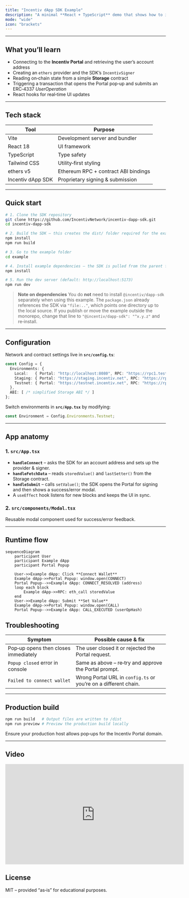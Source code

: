```yaml
---
title: "Incentiv dApp SDK Example"
description: "A minimal **React + TypeScript** demo that shows how to integrate the Incentiv dApp SDK in a modern front‑end stack."
mode: "wide"
icon: "brackets"
---
```


---

## What you’ll learn

- Connecting to the **Incentiv Portal** and retrieving the user’s account address
- Creating an `ethers` provider and the SDK’s `IncentivSigner`
- Reading on‑chain state from a simple **Storage** contract
- Triggering a transaction that opens the Portal pop‑up and submits an ERC‑4337 _UserOperation_
- React hooks for real‑time UI updates

---

## Tech stack

| Tool              | Purpose                               |
| ----------------- | ------------------------------------- |
| Vite              | Development server and bundler        |
| React 18          | UI framework                          |
| TypeScript        | Type safety                           |
| Tailwind CSS      | Utility‑first styling                 |
| ethers v5         | Ethereum RPC \+ contract ABI bindings |
| Incentiv dApp SDK | Proprietary signing & submission      |

---

## Quick start

```bash
# 1. Clone the SDK repository
git clone https://github.com/IncentivNetwork/incentiv-dapp-sdk.git
cd incentiv-dapp-sdk

# 2. Build the SDK – this creates the dist/ folder required for the example to work
npm install
npm run build

# 3. Go to the example folder
cd example

# 4. Install example dependencies – the SDK is pulled from the parent folder via the "file:" reference in package.json
npm install

# 5. Run the dev server (default: http://localhost:5173)
npm run dev
```

> **Note on dependencies**
> You do **not** need to install `@incentiv/dapp-sdk` separately when using this example. The `package.json` already references the SDK via `"file:.."`, which points one directory up to the local source. If you publish or move the example outside the monorepo, change that line to `"@incentiv/dapp-sdk": "^x.y.z"` and re‑install.

---

## Configuration

Network and contract settings live in **`src/config.ts`**:

```typescript
const Config = {
  Environments: {
    Local:   { Portal: "http://localhost:8080", RPC: "https://rpc1.testnet.incentiv.net", Contract: "0x…" },
    Staging: { Portal: "https://staging.incentiv.net", RPC: "https://rpc.staging.incentiv.net", Contract: "0x…" },
    Testnet: { Portal: "https://testnet.incentiv.net", RPC: "https://rpc1.testnet.incentiv.net", Contract: "0x…" }
  },
  ABI: [ /* simplified Storage ABI */ ]
};
```

Switch environments in **`src/App.tsx`** by modifying:

```ts
const Environment = Config.Environments.Testnet;
```

---

## App anatomy

### 1. `src/App.tsx`

- **`handleConnect`** – asks the SDK for an account address and sets up the provider & signer.
- **`handleFetchData`** – reads `storedValue()` and `lastSetter()` from the Storage contract.
- **`handleSubmit`** – calls `setValue()`; the SDK opens the Portal for signing and then shows a success/error modal.
- A `useEffect` hook listens for new blocks and keeps the UI in sync.

### 2. `src/components/Modal.tsx`

Reusable modal component used for success/error feedback.

---

## Runtime flow

```mermaid [expandable]
sequenceDiagram
    participant User
    participant Example dApp
    participant Portal Popup

    User->>Example dApp: Click **Connect Wallet**
    Example dApp->>Portal Popup: window.open(CONNECT)
    Portal Popup-->>Example dApp: CONNECT_RESOLVED (address)
    loop each block
        Example dApp->>RPC: eth_call storedValue
    end
    User->>Example dApp: Submit **Set Value**
    Example dApp->>Portal Popup: window.open(CALL)
    Portal Popup-->>Example dApp: CALL_EXECUTED (userOpHash)
```

## Troubleshooting

| Symptom                              | Possible cause & fix                                            |
| ------------------------------------ | --------------------------------------------------------------- |
| Pop‑up opens then closes immediately | The user closed it or rejected the Portal request.              |
| `Popup closed` error in console      | Same as above – re‑try and approve the Portal prompt.           |
| `Failed to connect wallet`           | Wrong Portal URL in `config.ts` or you’re on a different chain. |

---

## Production build

```bash
npm run build   # Output files are written to /dist
npm run preview # Preview the production build locally
```

Ensure your production host allows pop‑ups for the Incentiv Portal domain.

---

## Video

<iframe
  width="560"
  height="315"
  src="https://www.youtube.com/embed/YZxNG00gXQg"
  title="Incentiv dApp SDK"
  frameborder="0"
  allow="accelerometer; autoplay; clipboard-write; encrypted-media; gyroscope; picture-in-picture"
  allowfullscreen
></iframe>

## License

MIT – provided “as‑is” for educational purposes.